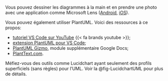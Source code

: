 
::: {.callout-note}

Vous pouvez dessiner les diagrammes à la main et en prendre une photo avec une application comme Microsoft Lens ([Android](https://play.google.com/store/apps/details?id=com.microsoft.office.officelens), [iOS](https://apps.apple.com/us/app/microsoft-lens-pdf-scanner/id975925059)).

Vous pouvez également utiliser PlantUML.
Voici des ressources à ce propos: 
<!-- ![Logo PlantUML](images/Plantuml_Logo.svg){width=50px} -->

- [tutoriel VS Code sur YouTube](https://www.youtube.com/watch?v=xkwJ9GwgZJU)\ {{< fa brands youtube >}};
- [extension PlantUML pour VS Code](https://marketplace.visualstudio.com/items?itemName=jebbs.plantuml);
- [PlantUML Gizmo](https://gsuite.google.com/marketplace/app/plantuml_gizmo/950520042571), module supplémentaire Google Docs;
- [PlantText.com](https://www.planttext.com/).

Méfiez-vous des outils comme Lucidchart ayant seulement des profils superficiels (sans règles) pour l'UML. Voir la @fig-LucidchartUML pour plus de détails.

:::

